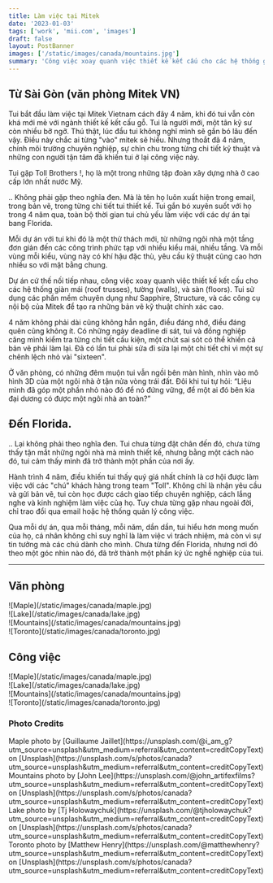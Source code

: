 ```yaml
---
title: Làm việc tại Mitek
date: '2023-01-03'
tags: ['work', 'mii.com', 'images']
draft: false
layout: PostBanner
images: ['/static/images/canada/mountains.jpg']
summary: 'Công việc xoay quanh việc thiết kế kết cấu cho các hệ thống giàn mái (roof trusses), tường (walls), và sàn (floors).'
---
```


## Từ Sài Gòn (văn phòng Mitek VN)

Tui bắt đầu làm việc tại Mitek Vietnam cách đây 4 năm, khi đó tui vẫn còn khá mới mẻ với ngành thiết kế kết cấu gỗ. Tui là người mới, một tân kỹ sư còn nhiều bỡ ngỡ. Thú thật, lúc đầu tui không nghĩ mình sẽ gắn bó lâu đến vậy. Điều này chắc ai từng "vào" mitek sẽ hiểu. Nhưng thoắt đã 4 năm, chính môi trường chuyên nghiệp, sự chỉn chu trong từng chi tiết kỹ thuật và những con người tận tâm đã khiến tui ở lại công việc này.

Tui gặp Toll Brothers !, họ là một trong những tập đoàn xây dựng nhà ở cao cấp lớn nhất nước Mỹ.

.. Không phải gặp theo nghĩa đen. Mà là tên họ luôn xuất hiện trong email, trong bản vẽ, trong từng chi tiết tui thiết kế. Tui gắn bó xuyên suốt với họ trong 4 năm qua, toàn bộ thời gian tui chủ yếu làm việc với các dự án tại bang Florida.

Mỗi dự án với tui khi đó là một thử thách mới, từ những ngôi nhà một tầng đơn giản đến các công trình phức tạp với nhiều kiểu mái, nhiều tầng. Và mỗi vùng mỗi kiểu, vùng này có khí hậu đặc thù, yêu cầu kỹ thuật cũng cao hơn nhiều so với mặt bằng chung.

Dự án cứ thế nối tiếp nhau, công việc xoay quanh việc thiết kế kết cấu cho các hệ thống giàn mái (roof trusses), tường (walls), và sàn (floors). Tui sử dụng các phần mềm chuyên dụng như Sapphire, Structure, và các công cụ nội bộ của Mitek để tạo ra những bản vẽ kỹ thuật chính xác cao.

4 năm không phải dài cũng không hẳn ngắn, điều đáng nhớ, điều đáng quên cũng không ít. Có những ngày deadline dí sát, tui và đồng nghiệp căng mình kiểm tra từng chi tiết cấu kiện, một chút sai sót có thể khiến cả bản vẽ phải làm lại. Đã có lần tui phải sửa đi sửa lại một chi tiết chỉ vì một sự chênh lệch nhỏ vài "sixteen".

Ở văn phòng, có những đêm muộn tui vẫn ngồi bên màn hình, nhìn vào mô hình 3D của một ngôi nhà ở tận nửa vòng trái đất. Đôi khi tui tự hỏi: “Liệu mình đã góp một phần nhỏ nào đó để nó đứng vững, để một ai đó bên kia đại dương có được một ngôi nhà an toàn?”

## Đến Florida.

.. Lại không phải theo nghĩa đen. Tui chưa từng đặt chân đến đó, chưa từng thấy tận mắt những ngôi nhà mà mình thiết kế, nhưng bằng một cách nào đó, tui cảm thấy mình đã trở thành một phần của nơi ấy.

Hành trình 4 năm, điều khiến tui thấy quý giá nhất chính là cơ hội được làm việc với các "chú" khách hàng trong team "Toll". Không chỉ là nhận yêu cầu và gửi bản vẽ, tui còn học được cách giao tiếp chuyên nghiệp, cách lắng nghe và kinh nghiệm làm việc của họ. Tuy chưa từng gặp nhau ngoài đời, chỉ trao đổi qua email hoặc hệ thống quản lý công việc.

Qua mỗi dự án, qua mỗi tháng, mỗi năm, dần dần, tui hiểu hơn mong muốn của họ, cá nhân không chỉ suy nghĩ là làm việc vì trách nhiệm, mà còn vì sự tin tưởng mà các chú dành cho mình. Chưa từng đến Florida, nhưng nơi đó theo một góc nhìn nào đó, đã trở thành một phần ký ức nghề nghiệp của tui.

---

## Văn phòng

<div className="-mx-2 flex flex-wrap overflow-hidden xl:-mx-2">
  <div className="my-1 w-full overflow-hidden px-2 xl:my-1 xl:w-1/2 xl:px-2">
    ![Maple](/static/images/canada/maple.jpg)
  </div>
  <div className="my-1 w-full overflow-hidden px-2 xl:my-1 xl:w-1/2 xl:px-2">
    ![Lake](/static/images/canada/lake.jpg)
  </div>
  <div className="my-1 w-full overflow-hidden px-2 xl:my-1 xl:w-1/2 xl:px-2">
    ![Mountains](/static/images/canada/mountains.jpg)
  </div>
  <div className="my-1 w-full overflow-hidden px-2 xl:my-1 xl:w-1/2 xl:px-2">
    ![Toronto](/static/images/canada/toronto.jpg)
  </div>
</div>

## Công việc

<div className="-mx-2 flex flex-wrap overflow-hidden xl:-mx-2">
  <div className="my-1 w-full overflow-hidden px-2 xl:my-1 xl:w-1/2 xl:px-2">
    ![Maple](/static/images/canada/maple.jpg)
  </div>
  <div className="my-1 w-full overflow-hidden px-2 xl:my-1 xl:w-1/2 xl:px-2">
    ![Lake](/static/images/canada/lake.jpg)
  </div>
  <div className="my-1 w-full overflow-hidden px-2 xl:my-1 xl:w-1/2 xl:px-2">
    ![Mountains](/static/images/canada/mountains.jpg)
  </div>
  <div className="my-1 w-full overflow-hidden px-2 xl:my-1 xl:w-1/2 xl:px-2">
    ![Toronto](/static/images/canada/toronto.jpg)
  </div>
</div>

### Photo Credits

<div>
  Maple photo by [Guillaume
  Jaillet](https://unsplash.com/@i_am_g?utm_source=unsplash&amp;utm_medium=referral&amp;utm_content=creditCopyText)
  on
  [Unsplash](https://unsplash.com/s/photos/canada?utm_source=unsplash&amp;utm_medium=referral&amp;utm_content=creditCopyText)
</div>
<div>
  Mountains photo by [John
  Lee](https://unsplash.com/@john_artifexfilms?utm_source=unsplash&amp;utm_medium=referral&amp;utm_content=creditCopyText)
  on
  [Unsplash](https://unsplash.com/s/photos/canada?utm_source=unsplash&amp;utm_medium=referral&amp;utm_content=creditCopyText)
</div>
<div>
  Lake photo by [Tj
  Holowaychuk](https://unsplash.com/@tjholowaychuk?utm_source=unsplash&amp;utm_medium=referral&amp;utm_content=creditCopyText)
  on
  [Unsplash](https://unsplash.com/s/photos/canada?utm_source=unsplash&amp;utm_medium=referral&amp;utm_content=creditCopyText)
</div>
<div>
  Toronto photo by [Matthew
  Henry](https://unsplash.com/@matthewhenry?utm_source=unsplash&amp;utm_medium=referral&amp;utm_content=creditCopyText)
  on
  [Unsplash](https://unsplash.com/s/photos/canada?utm_source=unsplash&amp;utm_medium=referral&amp;utm_content=creditCopyText)
</div>
